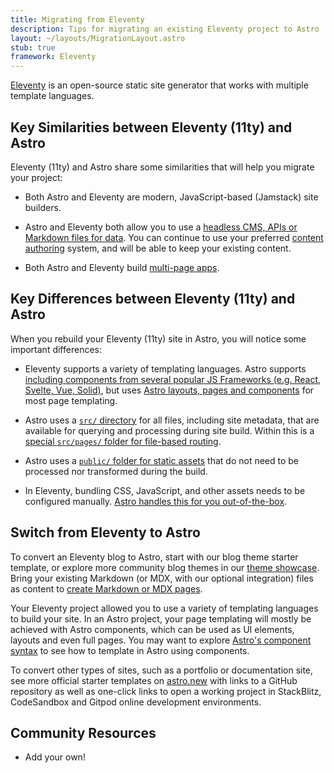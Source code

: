 ```yaml
---
title: Migrating from Eleventy
description: Tips for migrating an existing Eleventy project to Astro
layout: ~/layouts/MigrationLayout.astro
stub: true
framework: Eleventy
---
```


[Eleventy](https://11ty.dev) is an open-source static site generator that works with multiple template languages.

## Key Similarities between Eleventy (11ty) and Astro

Eleventy (11ty) and Astro share some similarities that will help you migrate your project:

- Both Astro and Eleventy are modern, JavaScript-based (Jamstack) site builders.

- Astro and Eleventy both allow you to use a [headless CMS, APIs or Markdown files for data](/en/guides/data-fetching/). You can continue to use your preferred [content authoring](/en/guides/content/) system, and will be able to keep your existing content.

- Both Astro and Eleventy build [multi-page apps](/en/concepts/mpa-vs-spa/).

## Key Differences between Eleventy (11ty) and Astro

When you rebuild your Eleventy (11ty) site in Astro, you will notice some important differences:

- Eleventy supports a variety of templating languages. Astro supports [including components from several popular JS Frameworks (e.g. React, Svelte, Vue, Solid)](/en/core-concepts/framework-components/), but uses [Astro layouts, pages and components](/en/core-concepts/astro-components/) for most page templating.

- Astro uses a [`src/` directory](/en/core-concepts/project-structure/#src) for all files, including site metadata, that are available for querying and processing during site build. Within this is a [special `src/pages/` folder for file-based routing](/en/core-concepts/astro-pages/).

- Astro uses a [`public/` folder for static assets](/en/core-concepts/project-structure/#public) that do not need to be processed nor transformed during the build.

- In Eleventy, bundling CSS, JavaScript, and other assets needs to be configured manually. [Astro handles this for you out-of-the-box](/en/concepts/why-astro/#fully-featured-but-flexible).

## Switch from Eleventy to Astro

To convert an Eleventy blog to Astro, start with our blog theme starter template, or explore more community blog themes in our [theme showcase](https://astro.build/themes/). Bring your existing Markdown (or MDX, with our optional integration) files as content to [create Markdown or MDX pages](/en/guides/markdown-content/).

Your Eleventy project allowed you to use a variety of templating languages to build your site. In an Astro project, your page templating will mostly be achieved with Astro components, which can be used as UI elements, layouts and even full pages. You may want to explore [Astro's component syntax](/en/core-concepts/astro-components/) to see how to template in Astro using components.

To convert other types of sites, such as a portfolio or documentation site, see more official starter templates on [astro.new](https://astro.new) with links to a GitHub repository as well as one-click links to open a working project in StackBlitz, CodeSandbox and Gitpod online development environments.

## Community Resources

- Add your own!
